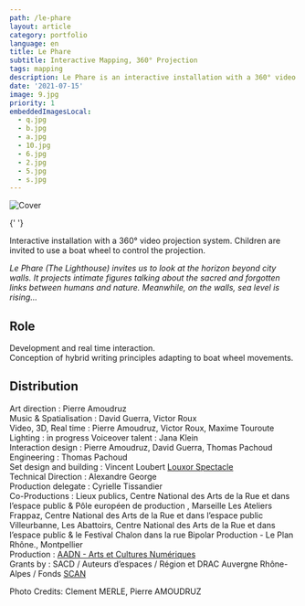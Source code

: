 ```yaml
---
path: /le-phare
layout: article
category: portfolio
language: en
title: Le Phare
subtitle: Interactive Mapping, 360° Projection
tags: mapping
description: Le Phare is an interactive installation with a 360° video projection system. Children are invited to use a boat wheel to control the projection.
date: '2021-07-15'
image: 9.jpg
priority: 1
embeddedImagesLocal:
  - q.jpg
  - b.jpg
  - a.jpg
  - 10.jpg
  - 6.jpg
  - 2.jpg
  - 5.jpg
  - s.jpg
---
```


![Cover](9.jpg)

<ImageGrid props={props.data.mdx.frontmatter.embeddedImagesLocal} />{' '}

Interactive installation with a 360° video projection system. Children are invited to use a boat wheel to control the projection.

_Le Phare (The Lighthouse) invites us to look at the horizon beyond city walls. It projects intimate figures talking about the sacred and forgotten links between humans and nature. Meanwhile, on the walls, sea level is rising..._

## Role

Development and real time interaction.  
Conception of hybrid writing principles adapting to boat wheel movements.

## Distribution

Art direction : Pierre Amoudruz  
Music & Spatialisation : David Guerra, Victor Roux  
Video, 3D, Real time : Pierre Amoudruz, Victor Roux, Maxime Touroute  
Lighting : in progress
Voiceover talent : Jana Klein  
Interaction design : Pierre Amoudruz, David Guerra, Thomas Pachoud  
Engineering : Thomas Pachoud  
Set design and building : Vincent Loubert [Louxor Spectacle](https://www.louxorspectacle.com/)  
Technical Direction : Alexandre George  
Production delegate : Cyrielle Tissandier  
Co-Productions : Lieux publics, Centre National des Arts de la Rue et dans l’espace public & Pôle européen de production , Marseille Les Ateliers Frappaz, Centre National des Arts de la Rue et dans l’espace public Villeurbanne, Les Abattoirs, Centre National des Arts de la Rue et dans l’espace public & le Festival Chalon dans la rue Bipolar Production - Le Plan Rhône., Montpellier  
Production : [AADN - Arts et Cultures Numériques](https://aadn.org/)  
Grants by : SACD / Auteurs d’espaces / Région et DRAC Auvergne Rhône-Alpes / Fonds [SCAN](https://www.auvergnerhonealpes.fr/aide/2/89-fonds-de-soutien-a-la-creation-artistique-numerique-fonds-scan-culture-patrimoine.htm)

Photo Credits: Clement MERLE, Pierre AMOUDRUZ

